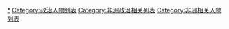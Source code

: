 [[Category:非洲政治人物|*]]
[[Category:政治人物列表|Category:政治人物列表]]
[[Category:非洲政治相关列表|Category:非洲政治相关列表]]
[[Category:非洲相关人物列表|Category:非洲相关人物列表]]